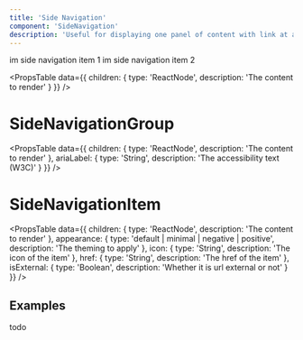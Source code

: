 ```yaml
---
title: 'Side Navigation'
component: 'SideNavigation'
description: 'Useful for displaying one panel of content with link at a time.'
---
```


<SideNavigation>
  <SideNavigationGroup>
    <SideNavigationItem key={1} href="/">
      im side navigation item 1
    </SideNavigationItem>
    <SideNavigationItem key={2} href="/">
      im side navigation item 2
    </SideNavigationItem>
  </SideNavigationGroup>
</SideNavigation>

<PropsTable
  data={{
    children: {
      type: 'ReactNode',
      description: 'The content to render'
    }
  }}
/>

# SideNavigationGroup

<PropsTable
  data={{
    children: {
      type: 'ReactNode',
      description: 'The content to render'
    },
    ariaLabel: {
      type: 'String',
      description: 'The accessibility text (W3C)'
    }
  }}
/>

# SideNavigationItem

<PropsTable
  data={{
    children: {
      type: 'ReactNode',
      description: 'The content to render'
    },
    appearance: {
      type: 'default | minimal | negative | positive',
      description: 'The theming to apply'
    },
    icon: {
      type: 'String',
      description: 'The icon of the item'
    },
    href: {
      type: 'String',
      description: 'The href of the item'
    },
    isExternal: {
      type: 'Boolean',
      description: 'Whether it is url external or not'
    }
  }}
/>

## Examples

todo

